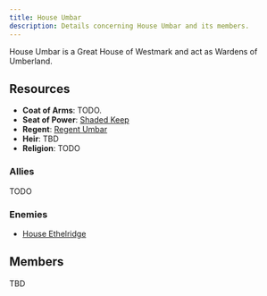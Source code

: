 ```yaml
---
title: House Umbar
description: Details concerning House Umbar and its members.
---
```


House Umbar is a Great House of Westmark and act as Wardens of Umberland.

## Resources
- **Coat of Arms**: TODO.
- **Seat of Power**: [Shaded Keep](/seats-of-power/shaded-keep)
- **Regent**: [Regent Umbar](/regents/regent-umbar)
- **Heir**: TBD
- **Religion**: TODO

### Allies
TODO

### Enemies
- [House Ethelridge](/great-houses/house-ethelridge)

## Members
TBD